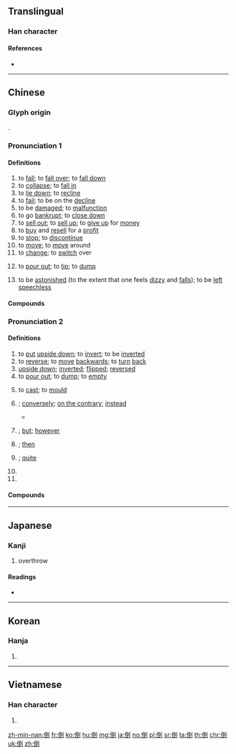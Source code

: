 ==Translingual==

===Han character===
{{Han char|rn=9|rad=人|as=08|sn=10|four=22200|canj=OMGN|ids=⿰亻到}}

====References====
* {{Han ref|kx=0107.270|dkj=00767|dj=0229.070|hdz=10174.020|uh=5012|ud=20498|bh=ADCB|bd=44491}}

----

==Chinese==
{{zh-forms}}

===Glyph origin===
{{Han etym}}
{{Han compound|人|alt1=亻|到|ls=psc|c1=s|c2=p}}.

===Pronunciation 1===
{{zh-pron
|m=dǎo
|c=dou2
|h=pfs=to/tó
|md=dō̤
|mn=tó/tò/tho̍h
|w=2tau
|mc=1
|oc=1,1
|cat=v
}}

====Definitions====
{{zh-hanzi}}

# to [[fall]]; to [[fall over]]; to [[fall down]]
# to [[collapse]]; to [[fall in]]
# to [[lie down]]; to [[recline]]
# to [[fail]]; to be on the [[decline]]
# to be [[damaged]]; to [[malfunction]]
# to go [[bankrupt]]; to [[close down]]
# to [[sell out]]; to [[sell up]]; to [[give up]] for [[money]]
# to [[buy]] and [[resell]] for a [[profit]]
# to [[stop]]; to [[discontinue]]
# to [[move]]; to [[move]] around
# to [[change]]; to [[switch]] over
# {{lb|zh|Cantonese}} to [[pour out]]; to [[tip]]; to [[dump]]
# {{lb|zh|neologism|slang}} to be [[astonished]] (to the extent that one feels [[dizzy]] and [[fall]]s); to be [[left]] [[speechless]]
#: {{zh-x|我 倒，還 有 這樣 的。|What? I can't believe this.}}

====Compounds====
{{zh-der|倒店|倒瀉|倒鳳顛鸞|倒四顛三|倒地葫蘆|倒換|壓倒群雄|倒臺|倒臥|倒亂|倒山傾海|倒頓|卒倒|倒楣透頂|倒爺|倒了架|倒架|壓倒性|倒斃|倒把|壓倒|倒灶八字|倒頭|倒曹|倒枕搥床|倒馬|倒篷|倒斷|倒頭的|倒替|崩倒|倒心|倒頭飯|不倒|丟倒頭|七顛八倒|倒霉|倒下|倒身|做倒包|倒手|倒煤|倒字|倒不開|不倒翁|惡性倒閉|倒楣相|一次全倒|倒嗓|倒宅計|出倒|倒灶|失張倒怪|倒倉|倒胃|倒車|倒運|倒班|倒牙|夢魂顛倒|倒債|倒楣|不識起倒|倒三顛四|倒馬毒|一面倒|官倒|倒抹|倒了架子|倒牌|二次全倒|倒閣|倒坍|倒帳|不知顛倒|倒板|倒了柴|倒路死|倒旗鎗|倒嚼|倒胃口|估倒|一筆抹倒|不知起倒|壓倒元白|倒蛋|倒頭經|倒嗆|丁倒|倒會|倒包|回山倒海|倒騰|不支倒地|倒賣|倒海翻江|七歪八倒|倒頭就睡|弄倒|令人絕倒|倒地|不倒口|兩邊倒|倒枕捶床|倒海移山|倒街臥巷|倒閉|倒寨計|傾倒|倒扁兒|倒心伏計|倒塌|倒價|倒伏|勢如山倒|窮愁潦倒|摔倒|拉倒|打倒|玉倒|晨昏顛倒|擊倒|應聲而倒|昏倒|放倒身|狗皮倒灶|死心倒地|扶東倒西|推倒|折倒|排牆倒|扳不倒兒|擂天倒地|玉山傾倒|窮途潦倒|撳倒|扳倒|無顛無倒|移山倒海|排山倒峽|搗倒小廝|捺倒|本末顛倒|神魂顛倒|矬倒|東歪西倒|沒起倒|潦倒|排山倒海|東翻西倒|盆傾甕倒|撲倒|癱倒|痴倒|拜倒轅門|放倒|狗屁倒灶|暈倒|扯倒|撂倒|撥弗倒|是非顛倒|椎床倒枕|沒顛沒倒|樹倒根摧|東倒西歪|東扶西倒|重倒|隨風倒|語言顛倒|絕倒|顛倒乾坤|賣倒|隨風倒舵|翻箱倒櫃|跪倒|黑字倒閉|解甲倒戈|顛倒而行|翻箱倒籠|黑白顛倒|龍鍾潦倒|顛倒陰陽|顛三倒四|驚倒|酥倒|顛鸞倒鳳|顛顛倒倒|顛而倒之|顛倒黑白|顛倒錯亂|顛倒衣裳|顛倒是非|顛倒|顛來倒去|顛乾倒坤|顛之倒之|騰倒|絆倒|迷離顛倒|迷倒|翻箱倒篋|跌倒|起倒|駁倒|講倒|西歪東倒|翻江倒海|自認倒楣|難不倒}}

===Pronunciation 2===
{{zh-pron
|m=dào
|c=dou3
|h=pfs=to/tó
|md=dó̤
|mn=tò
|w=2tau
|mc=2
|oc=2,2
|cat=v,a,adv
}}

====Definitions====
{{zh-hanzi}}

# to [[put]] [[upside down]]; to [[invert]]; to be [[inverted]]
# to [[reverse]]; to [[move]] [[backwards]]; to [[turn]] [[back]]
# [[upside down]]; [[inverted]]; [[flipped]]; [[reversed]]
# to [[pour out]]; to [[dump]]; to [[empty]]
#: {{zh-x|倒{dào}.垃圾|to [[take out]] the [[trash]]}}
# to [[cast]]; to [[mould]]
# {{n-g|[[contrary]] to [[expectation]]}}; [[conversely]]; [[on the contrary]]; [[instead]]
#* {{zh-x|他 到 自己 的 地方 來，自己 的 人 倒 不 接待 他。|He came unto his own, '''and''' his own received him not.|ref=[http://wordproject.org/multi/bi_en_cn_py.htm John 1.11]}}
# {{n-g|particle [[indicating]] [[contrast]]}}; [[but]]; [[however]]
# {{n-g|particle used after a ‹verb + {{zh-l|*得}}› structure to indicate it is contrary to the actual situation, implying [[blame]]}}; [[then]]
# {{n-g|particle used in a [[subordinate]] [[clause]] at the beginning of a sentence to indicate [[concession]]}}; [[quite]]
# {{n-g|particle used in an [[imperative]] sentence to indicate [[impatience]]}}
# {{n-g|particle used to [[soften]] the [[tone]]}}

====Compounds====
{{zh-der|倒映|傾箱倒篋|倒果為因|倒戈卸甲|倒裳索領|倒持泰阿|倒刺|倒句|倒不是|倒指|倒捽毛兒|倒彩|倒坐|倒暈妝|倒冠落佩|倒敘|倒站驢子|倒賠|倒立|倒攝|倒笏躬身|倒包錢|倒文|倒流刺|倒啖蔗|倒反帳|倒懸之危|倒吃甘蔗|倒反|倒豎|倒退|倒履相迎|倒屣迎之|倒騎|倒扣針兒|冠履倒置|倒贓|倒豎虎鬚|倒蹲兒|倒褪|倒插門|倒裝句|倒景|回黃倒皂|倒掛金鉤|倒打一耙|倒懸|喝倒彩|倒廩傾囷|伯喈倒屣|倒置法|倒陪|倒數|倒數計時|倒日|倒裝|倒前倒後|倒轉|倒背如流|倒屣奔出|倒仰|倒置干戈|倒載干戈|倒屣|倒插|倒栽蔥|幫倒忙|倒片|倒打鑼兒|倒置|倒灌|倒錯|倒大|傾腸倒腹|喝倒采|倒大來|冠履倒易|倒屣相迎|倒把鋤頭|倒口|倒流|倒是|倒行逆施|倒帶|倒裳|倒蹅門|太阿倒持|倒水的|倒屣而迎|倒斛|傾筐倒篋|倒繃孩兒|倒繳|倒脫靴|倒熟話|倒兵|倒懸捱命|倒背剪|倒陪家門|倒八字鬚|倒錢|倒許|倒戈|倒像|倒下鉤子|倒屣迎賓|倒貼|倒懸之急|倒好|倒清尊|先後倒置|傾筐倒庋|倒踏門|倒茶|倒舄摳衣|倒熟|倒橫直豎|倒持干戈|倒拔蛇|倒扣|倒懸之苦|倒影|倒座|倒吊|倒不如|海水倒灌|橫拖倒拽|打倒褪|沒倒斷|柳眉倒豎|無倒斷|沒張倒置|毛髮倒豎|泰阿倒持|投機倒把|本末倒置|言顛語倒|賢奸倒置|腳踏倒鹽|蔡邕倒屣|逆行倒施|解民倒懸|迴清倒影|輕重倒置|開倒車|銀河倒瀉}}

----

==Japanese==

===Kanji===
{{ja-kanji|grade=c|rs=人08}}

# overthrow

====Readings====
* {{ja-readings|on=[[とう]] (tō) (from [[たう]] (tau))|kun=[[たおれる]] (taoreru), [[倒す|たおす]] (taosu), [[さかさま]] (sakasama)}}

----

==Korean==

===Hanja===
{{ko-hanja|hangeul=도|rv=do|mr=to}}

# {{defn|lang=ko|sort=人08}}

----

==Vietnamese==

===Han character===
{{vi-hantu|[[đảo]]|rs=人08}}

# {{defn|lang=vi|sort=人08}}

[[zh-min-nan:倒]]
[[fr:倒]]
[[ko:倒]]
[[hu:倒]]
[[mg:倒]]
[[ja:倒]]
[[no:倒]]
[[pl:倒]]
[[sr:倒]]
[[ta:倒]]
[[th:倒]]
[[chr:倒]]
[[uk:倒]]
[[zh:倒]]